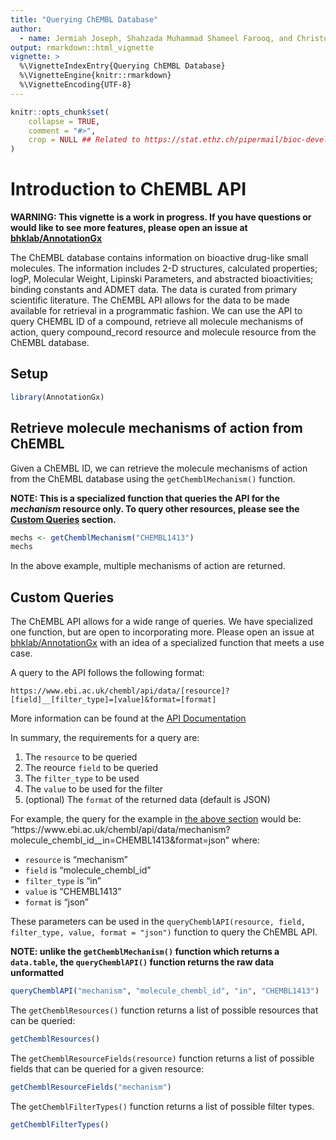 ```yaml
---
title: "Querying ChEMBL Database"
author: 
  - name: Jermiah Joseph, Shahzada Muhammad Shameel Farooq, and Christopher Eeles
output: rmarkdown::html_vignette
vignette: >
  %\VignetteIndexEntry{Querying ChEMBL Database}
  %\VignetteEngine{knitr::rmarkdown}
  %\VignetteEncoding{UTF-8}  
---
```


```r
knitr::opts_chunk$set(
    collapse = TRUE,
    comment = "#>",
    crop = NULL ## Related to https://stat.ethz.ch/pipermail/bioc-devel/2020-April/016656.html
)
```


# Introduction to ChEMBL API

**WARNING: This vignette is a work in progress. If you have questions or would
like to see more features, please open an issue at 
[bhklab/AnnotationGx](https://github.com/bhklab/AnnotationGx)**

The ChEMBL database contains information on bioactive drug-like small molecules.
The information includes 2-D structures, calculated properties; logP, Molecular
Weight, Lipinski Parameters, and abstracted bioactivities; binding
constants and ADMET data. The data is curated from primary scientific literature.
The ChEMBL API allows for the data to be made available for retrieval in a
programmatic fashion. We can use the API to query CHEMBL ID of a compound, retrieve
all molecule mechanisms of action, query compound_record resource and molecule
resource from the ChEMBL database.


## Setup

```r
library(AnnotationGx)
```



## Retrieve molecule mechanisms of action from ChEMBL {#chembl-mechanisms}

Given a ChEMBL ID, we can retrieve the molecule mechanisms of action from the
ChEMBL database using the `getChemblMechanism()` function. 

**
NOTE: This is a specialized function that queries the API for the *mechanism* resource only.
To query other resources, please see the [Custom Queries](#custom-queries) section.
**



``` r
mechs <- getChemblMechanism("CHEMBL1413")
mechs
```

In the above example, multiple mechanisms of action are returned. 


## Custom Queries {#custom-queries}

The ChEMBL API allows for a wide range of queries. We have specialized one function,
but are open to incorporating more. Please open an issue at [bhklab/AnnotationGx](https://github.com/bhklab/AnnotationGx)
with an idea of a specialized function that meets a use case. 

A query to the API follows the following format:
```
https://www.ebi.ac.uk/chembl/api/data/[resource]?[field]__[filter_type]=[value]&format=[format]
```
More information can be found at the [API Documentation](https://chembl.gitbook.io/chembl-interface-documentation/web-services/chembl-data-web-**services******)

In summary, the requirements for a query are:

1. The `resource` to be queried
2. The reource `field` to be queried
3. The `filter_type` to be used
4. The `value` to be used for the filter
5. (optional) The `format` of the returned data (default is JSON)

For example, the query for the example in [the above section](#chembl-mechanisms) would be:
"https://www.ebi.ac.uk/chembl/api/data/mechanism?molecule_chembl_id__in=CHEMBL1413&format=json"
where:

- `resource` is "mechanism"
- `field` is "molecule_chembl_id"
- `filter_type` is "in"
- `value` is "CHEMBL1413"
- `format` is "json"

These parameters can be used in the `queryChemblAPI(resource, field, filter_type, value, format = "json")`
function to query the ChEMBL API.

**NOTE: unlike the `getChemblMechanism()` function which returns a `data.table`, the `queryChemblAPI()` function 
returns the raw data unformatted**

``` r
queryChemblAPI("mechanism", "molecule_chembl_id", "in", "CHEMBL1413")
```

The `getChemblResources()` function returns a list of possible 
resources that can be queried:

``` r
getChemblResources() 
```


The `getChemblResourceFields(resource)` function returns a list of possible
fields that can be queried for a given resource:
``` r
getChemblResourceFields("mechanism")

```


The `getChemblFilterTypes()` function returns a list of possible filter types.

``` r
getChemblFilterTypes()
```
